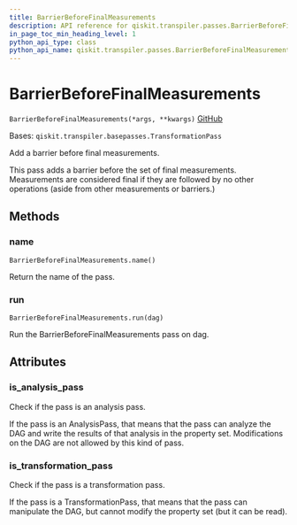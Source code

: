 ```yaml
---
title: BarrierBeforeFinalMeasurements
description: API reference for qiskit.transpiler.passes.BarrierBeforeFinalMeasurements
in_page_toc_min_heading_level: 1
python_api_type: class
python_api_name: qiskit.transpiler.passes.BarrierBeforeFinalMeasurements
---
```


# BarrierBeforeFinalMeasurements

<span id="qiskit.transpiler.passes.BarrierBeforeFinalMeasurements" />

`BarrierBeforeFinalMeasurements(*args, **kwargs)` [GitHub](https://github.com/qiskit/qiskit/tree/stable/0.18/qiskit/transpiler/passes/utils/barrier_before_final_measurements.py "view source code")

Bases: `qiskit.transpiler.basepasses.TransformationPass`

Add a barrier before final measurements.

This pass adds a barrier before the set of final measurements. Measurements are considered final if they are followed by no other operations (aside from other measurements or barriers.)

## Methods

### name

<span id="qiskit.transpiler.passes.BarrierBeforeFinalMeasurements.name" />

`BarrierBeforeFinalMeasurements.name()`

Return the name of the pass.

### run

<span id="qiskit.transpiler.passes.BarrierBeforeFinalMeasurements.run" />

`BarrierBeforeFinalMeasurements.run(dag)`

Run the BarrierBeforeFinalMeasurements pass on dag.

## Attributes

<span id="qiskit.transpiler.passes.BarrierBeforeFinalMeasurements.is_analysis_pass" />

### is\_analysis\_pass

Check if the pass is an analysis pass.

If the pass is an AnalysisPass, that means that the pass can analyze the DAG and write the results of that analysis in the property set. Modifications on the DAG are not allowed by this kind of pass.

<span id="qiskit.transpiler.passes.BarrierBeforeFinalMeasurements.is_transformation_pass" />

### is\_transformation\_pass

Check if the pass is a transformation pass.

If the pass is a TransformationPass, that means that the pass can manipulate the DAG, but cannot modify the property set (but it can be read).


